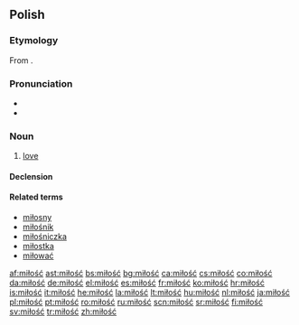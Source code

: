 ==Polish==

===Etymology===
From {{proto|Slavic|milostь|lang=pl}}.

===Pronunciation===
* {{audio|Pl-miłość.ogg|audio}}
* {{IPA|[ˈmʲiwɔɕt͡ɕ]|lang=pl}}

===Noun===
{{infl|pl|noun|g=f}}

# [[love]]

====Declension====
{{pl-decl-noun-ść|miłoś}}

====Related terms====
* [[miłosny]]
* [[miłośnik]] {{m}}
* [[miłośniczka]] {{f}}
* [[miłostka]] {{f}}
* [[miłować]]

[[af:miłość]]
[[ast:miłość]]
[[bs:miłość]]
[[bg:miłość]]
[[ca:miłość]]
[[cs:miłość]]
[[co:miłość]]
[[da:miłość]]
[[de:miłość]]
[[el:miłość]]
[[es:miłość]]
[[fr:miłość]]
[[ko:miłość]]
[[hr:miłość]]
[[is:miłość]]
[[it:miłość]]
[[he:miłość]]
[[la:miłość]]
[[lt:miłość]]
[[hu:miłość]]
[[nl:miłość]]
[[ja:miłość]]
[[pl:miłość]]
[[pt:miłość]]
[[ro:miłość]]
[[ru:miłość]]
[[scn:miłość]]
[[sr:miłość]]
[[fi:miłość]]
[[sv:miłość]]
[[tr:miłość]]
[[zh:miłość]]